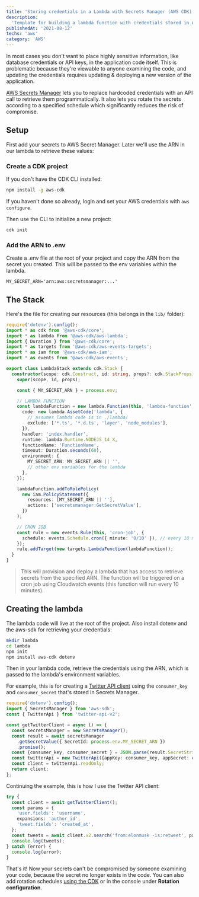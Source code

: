 ```yaml
---
title: 'Storing credentials in a Lambda with Secrets Manager (AWS CDK)'
description:
  'Template for building a lambda function with credentials stored in AWS Secrets Manager'
publishedAt: '2021-08-12'
techs: 'aws'
category: 'AWS'
---
```


<HeaderImage
  src='/images/lambda-with-secrets/header.png'
  alt='Secrets Manager'
  width={818}
  height={432}
/>

In most cases you don't want to place highly sensitive information, like database credentials or API
keys, in the application code itself. This is problematic because they're viewable to anyone
examining the code, and updating the credentials requires updating & deploying a new version of the
application.

[AWS Secrets Manager](https://aws.amazon.com/secrets-manager/) lets you to replace hardcoded
credentials with an API call to retrieve them programmatically. It also lets you rotate the secrets
according to a specified schedule which significantly reduces the risk of compromise.

## Setup

First add your secrets to AWS Secret Manager. Later we'll use the ARN in our lambda to retrieve
these values:

<RoundedImage
  src='/images/lambda-with-secrets/edit-secrets-aws.png'
  alt='Secrets Manager'
  width={860}
  height={408}
/>

### Create a CDK project

If you don't have the CDK CLI installed:

```bash
npm install -g aws-cdk
```

If you haven't done so already, login and set your AWS credentials with `aws configure`.

Then use the CLI to initialize a new project:

```bash
cdk init
```

### Add the ARN to .env

Create a .env file at the root of your project and copy the ARN from the secret you created. This
will be passed to the env variables within the lambda.

```text
MY_SECRET_ARN='arn:aws:secretsmanager:...'
```

## The Stack

Here's the file for creating our resources (this belongs in the `lib/` folder):

```typescript
require('dotenv').config();
import * as cdk from '@aws-cdk/core';
import * as lambda from '@aws-cdk/aws-lambda';
import { Duration } from '@aws-cdk/core';
import * as targets from '@aws-cdk/aws-events-targets';
import * as iam from '@aws-cdk/aws-iam';
import * as events from '@aws-cdk/aws-events';

export class LambdaStack extends cdk.Stack {
  constructor(scope: cdk.Construct, id: string, props?: cdk.StackProps) {
    super(scope, id, props);

    const { MY_SECRET_ARN } = process.env;

    // LAMBDA FUNCTION
    const lambdaFunction = new lambda.Function(this, 'lambda-function', {
      code: new lambda.AssetCode('lambda', {
        // assumes lambda code is in ./lambda/
        exclude: ['*.ts', '*.d.ts', 'layer', 'node_modules'],
      }),
      handler: 'index.handler',
      runtime: lambda.Runtime.NODEJS_14_X,
      functionName: 'FunctionName',
      timeout: Duration.seconds(60),
      environment: {
        MY_SECRET_ARN: MY_SECRET_ARN || '',
        // other env variables for the lambda
      },
    });

    lambdaFunction.addToRolePolicy(
      new iam.PolicyStatement({
        resources: [MY_SECRET_ARN || ''],
        actions: ['secretsmanager:GetSecretValue'],
      })
    );

    // CRON JOB
    const rule = new events.Rule(this, 'cron-job', {
      schedule: events.Schedule.cron({ minute: '0/10' }), // every 10 minutes
    });
    rule.addTarget(new targets.LambdaFunction(lambdaFunction));
  }
}
```

> This will provision and deploy a lambda that has access to retrieve secrets from the specified
> ARN. The function will be triggered on a cron job using Cloudwatch events (this function will run
> every 10 minutes).

## Creating the lambda

The lambda code will live at the root of the project. Also install dotenv and the aws-sdk for
retrieving your credentials:

```bash
mkdir lambda
cd lambda
npm init
npm install aws-cdk dotenv
```

Then in your lambda code, retrieve the credentials using the ARN, which is passed to the lambda's
environment variables.

For example, this is for creating a
[Twitter API client](https://github.com/PLhery/node-twitter-api-v2/blob/master/doc/basics.md) using
the `consumer_key` and `consumer_secret` that's stored in Secrets Manager.

```ts
require('dotenv').config();
import { SecretsManager } from 'aws-sdk';
const { TwitterApi } from 'twitter-api-v2';

const getTwitterClient = async () => {
  const secretsManager = new SecretsManager();
  const result = await secretsManager
    .getSecretValue({ SecretId: process.env.MY_SECRET_ARN })
    .promise();
  const {consumer_key, consumer_secret } = JSON.parse(result.SecretString!);
  const twitterApi = new TwitterApi({appKey: consumer_key, appSecret: consumer_secret});
  const client = twitterApi.readOnly;
  return client;
};
```

Continuing the example, this is how I use the Twitter API client:

```ts
try {
  const client = await getTwitterClient();
  const params = {
    'user.fields': 'username',
    expansions: 'author_id',
    'tweet.fields': 'created_at',
  };
  const tweets = await client.v2.search('from:elonmusk -is:retweet', params);
  console.log(tweets);
} catch (error) {
  console.log(error);
}
```

That's it! Now your secrets can't be compromised by someone examining your code, because the secret
no longer exists in the code. You can also add rotation schedules
[using the CDK](https://docs.aws.amazon.com/cdk/api/v1/docs/aws-secretsmanager-readme.html#rotating-a-secret)
or in the console under **Rotation configuration**.

